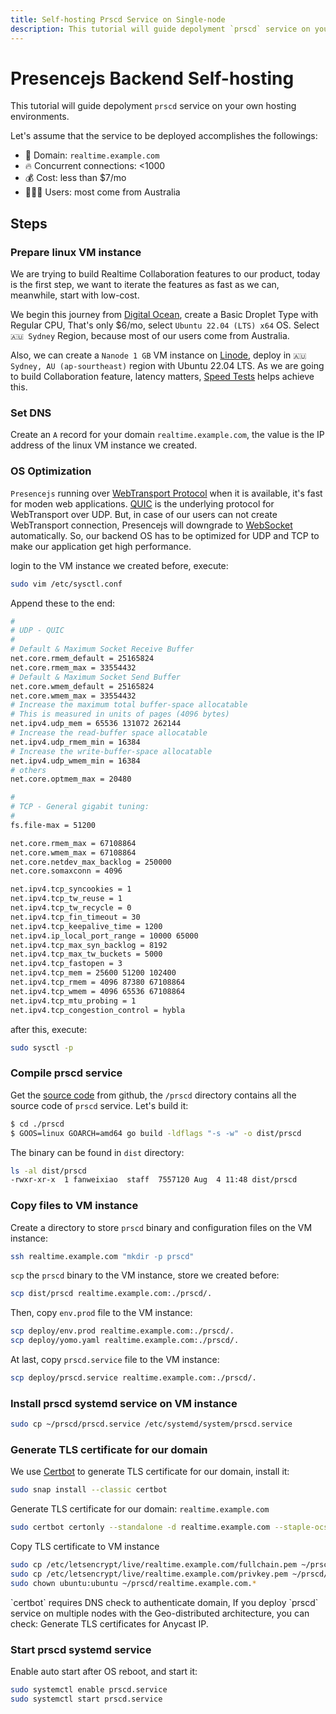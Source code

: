 ```yaml
---
title: Self-hosting Prscd Service on Single-node
description: This tutorial will guide depolyment `prscd` service on your own hosting environments.
---
```



# Presencejs Backend Self-hosting

This tutorial will guide depolyment `prscd` service on your own hosting environments.

Let's assume that the service to be deployed accomplishes the followings:

- 🧲 Domain: `realtime.example.com`
- 🔥 Concurrent connections: &lt;1000
- 💰 Cost: less than $7/mo
- 🦸🏼‍♀️ Users: most come from Australia

## Steps

<Steps>

### Prepare linux VM instance

We are trying to build Realtime Collaboration features to our product, today is the first step, we want to iterate the features as fast as we can, meanwhile, start with low-cost.

We begin this journey from [Digital Ocean](https://digitalocean.com), create a Basic Droplet Type with Regular CPU, That's only $6/mo, select `Ubuntu 22.04 (LTS) x64` OS. Select `🇦🇺 Sydney` Region, because most of our users come from Australia.

Also, we can create a `Nanode 1 GB` VM instance on [Linode](https://linode.com), deploy in `🇦🇺 Sydney, AU (ap-sourtheast)` region with Ubuntu 22.04 LTS. As we are going to build Collaboration feature, latency matters, [Speed Tests](https://www.linode.com/speed-test/) helps achieve this.

### Set DNS

Create an `A` record for your domain `realtime.example.com`, the value is the IP address of the linux VM instance we created.

### OS Optimization

`Presencejs` running over [WebTransport Protocol](https://) when it is available, it's fast for moden web applications. [QUIC](https://) is the underlying protocol for WebTransport over UDP. But, in case of our users can not create WebTransport connection, Presencejs will downgrade to [WebSocket](https://) automatically. So, our backend OS has to be optimized for UDP and TCP to make our application get high performance.

login to the VM instance we created before, execute:

```bash
sudo vim /etc/sysctl.conf
```

Append these to the end:

```bash
#
# UDP - QUIC
#
# Default & Maximum Socket Receive Buffer
net.core.rmem_default = 25165824
net.core.rmem_max = 33554432
# Default & Maximum Socket Send Buffer
net.core.wmem_default = 25165824
net.core.wmem_max = 33554432
# Increase the maximum total buffer-space allocatable
# This is measured in units of pages (4096 bytes)
net.ipv4.udp_mem = 65536 131072 262144
# Increase the read-buffer space allocatable
net.ipv4.udp_rmem_min = 16384
# Increase the write-buffer-space allocatable
net.ipv4.udp_wmem_min = 16384
# others
net.core.optmem_max = 20480

#
# TCP - General gigabit tuning:
#
fs.file-max = 51200

net.core.rmem_max = 67108864
net.core.wmem_max = 67108864
net.core.netdev_max_backlog = 250000
net.core.somaxconn = 4096

net.ipv4.tcp_syncookies = 1
net.ipv4.tcp_tw_reuse = 1
net.ipv4.tcp_tw_recycle = 0
net.ipv4.tcp_fin_timeout = 30
net.ipv4.tcp_keepalive_time = 1200
net.ipv4.ip_local_port_range = 10000 65000
net.ipv4.tcp_max_syn_backlog = 8192
net.ipv4.tcp_max_tw_buckets = 5000
net.ipv4.tcp_fastopen = 3
net.ipv4.tcp_mem = 25600 51200 102400
net.ipv4.tcp_rmem = 4096 87380 67108864
net.ipv4.tcp_wmem = 4096 65536 67108864
net.ipv4.tcp_mtu_probing = 1
net.ipv4.tcp_congestion_control = hybla
```

after this, execute:

```bash
sudo sysctl -p
```

### Compile prscd service

Get the [source code](https://github.com/yomorun/presencejs) from github, the `/prscd` directory contains all the source code of `prscd` service. Let's build it:

```bash
$ cd ./prscd
$ GOOS=linux GOARCH=amd64 go build -ldflags "-s -w" -o dist/prscd
```

The binary can be found in `dist` directory:

```bash
ls -al dist/prscd
-rwxr-xr-x  1 fanweixiao  staff  7557120 Aug  4 11:48 dist/prscd
```

### Copy files to VM instance

Create a directory to store `prscd` binary and configuration files on the VM instance:

```bash
ssh realtime.example.com "mkdir -p prscd"
```

`scp` the `prscd` binary to the VM instance, store we created before:

```bash
scp dist/prscd realtime.example.com:./prscd/.
```

Then, copy `env.prod` file to the VM instance:

```bash
scp deploy/env.prod realtime.example.com:./prscd/.
scp deploy/yomo.yaml realtime.example.com:./prscd/.
```

At last, copy `prscd.service` file to the VM instance:

```bash
scp deploy/prscd.service realtime.example.com:./prscd/.
```

### Install prscd systemd service on VM instance

```bash
sudo cp ~/prscd/prscd.service /etc/systemd/system/prscd.service
```

### Generate TLS certificate for our domain

We use [Certbot](https://certbot.eff.org/) to generate TLS certificate for our domain, install it:

```bash
sudo snap install --classic certbot 
```

Generate TLS certificate for our domain: `realtime.example.com`

```bash
sudo certbot certonly --standalone -d realtime.example.com --staple-ocsp -m realtime-guy@example.com --agree-tos
```

Copy TLS certificate to VM instance

```bash
sudo cp /etc/letsencrypt/live/realtime.example.com/fullchain.pem ~/prscd/realtime.example.com.cert
sudo cp /etc/letsencrypt/live/realtime.example.com/privkey.pem ~/prscd/realtime.example.com.key
sudo chown ubuntu:ubuntu ~/prscd/realtime.example.com.*
```

<Callout emoji="💡">
  `certbot` requires DNS check to authenticate domain, If you deploy `prscd` service on multiple nodes with the Geo-distributed architecture, you can check: <Link href="/docs/hosting/tls-for-anycast">Generate TLS certificates for Anycast IP</Link>.
</Callout>

### Start prscd systemd service

Enable auto start after OS reboot, and start it:

```bash
sudo systemctl enable prscd.service
sudo systemctl start prscd.service
```

</Steps>